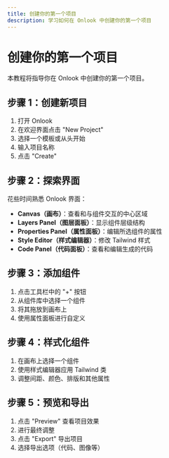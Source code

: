 ```yaml
---
title: 创建你的第一个项目
description: 学习如何在 Onlook 中创建你的第一个项目
---
```


# 创建你的第一个项目

本教程将指导你在 Onlook 中创建你的第一个项目。

## 步骤 1：创建新项目

1. 打开 Onlook
2. 在欢迎界面点击 "New Project"
3. 选择一个模板或从头开始
4. 输入项目名称
5. 点击 "Create"

## 步骤 2：探索界面

花些时间熟悉 Onlook 界面：

- **Canvas（画布）**：查看和与组件交互的中心区域
- **Layers Panel（图层面板）**：显示组件层级结构
- **Properties Panel（属性面板）**：编辑所选组件的属性
- **Style Editor（样式编辑器）**：修改 Tailwind 样式
- **Code Panel（代码面板）**：查看和编辑生成的代码

## 步骤 3：添加组件

1. 点击工具栏中的 "+" 按钮
2. 从组件库中选择一个组件
3. 将其拖放到画布上
4. 使用属性面板进行自定义

## 步骤 4：样式化组件

1. 在画布上选择一个组件
2. 使用样式编辑器应用 Tailwind 类
3. 调整间距、颜色、排版和其他属性

## 步骤 5：预览和导出

1. 点击 "Preview" 查看项目效果
2. 进行最终调整
3. 点击 "Export" 导出项目
4. 选择导出选项（代码、图像等）